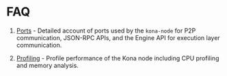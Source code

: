 # FAQ

1. [Ports](/node/faq/ports) - Detailed account of ports used by the `kona-node` for P2P communication, JSON-RPC APIs, and the Engine API for execution layer communication.

2. [Profiling](/node/faq/profiling) - Profile performance of the Kona node including CPU profiling and memory analysis.

